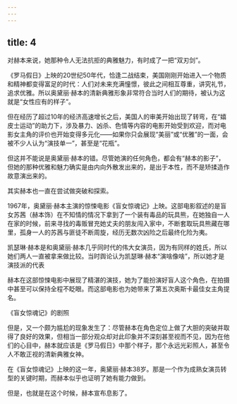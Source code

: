 ```yaml
---
---
---
```

title: 4
---



对赫本来说，她那种令人无法抗拒的典雅魅力，有时成了一把“双刃剑”。

《罗马假日》上映的20世纪50年代，恰逢二战结束，美国刚刚开始进入一个物质和精神都变得富足的时代：人们对未来充满憧憬，彼此之间相互尊重，讲究礼节，追求优雅。所以奥黛丽·赫本的清新典雅形象非常符合当时人们的期待，被认为这就是“女性应有的样子”。

但在经历了超过10年的经济高速增长之后，美国人的审美开始出现了转弯，在“嬉皮士运动”的助力下，涉及暴力、凶杀、色情等内容的电影开始受到欢迎，而对电影女主角的评价也开始变得多元化——如果你只会展现“美丽”或“优雅”的一面，会被不少人认为“演技单一”，甚至是“花瓶”。

但这并不能说是奥黛丽·赫本的错。尽管她演的任何角色，都会有“赫本的影子”，但她的那种优雅和魅力确实是由内向外散发出来的，是出于本性，而不是矫揉造作故意演出来的。

其实赫本也一直在尝试做突破和探索。

1967年，奥黛丽·赫本主演的惊悚电影《盲女惊魂记》上映。这部电影叙述的是盲女苏茜（赫本饰）在不知情的情况下拿到了一个装有毒品的玩具熊，在她独自一人在家的时候，前来寻找的毒贩冒充她丈夫的朋友闯入家中，不断套取玩具熊藏在哪里，孤身一人的苏茜与匪徒不断周旋，经历无数次凶险之后最终化险为夷。

凯瑟琳·赫本是和奥黛丽·赫本几乎同时代的伟大女演员，因为有同样的姓氏，所以她们两人一直被拿来做比较。当时舆论认为凯瑟琳·赫本“演啥像啥”，所以她才是演技派的代表



赫本在这部惊悚电影中展现了精湛的演技，她为了能扮演好盲人这个角色，在拍摄中甚至可以保持全程不眨眼。而这部电影也为她带来了第五次奥斯卡最佳女主角提名。

《盲女惊魂记》的剧照



但是，又一个颇为尴尬的现象发生了：尽管赫本在角色定位上做了大胆的突破并取得了良好的效果，但相当一部分观众却对此印象并不深刻甚至视而不见，因为在他们的心目中，赫本就应该是《罗马假日》中那个样子，那个永远光彩照人，甚至令人不敢正视的清新典雅女神。

在《盲女惊魂记》上映的这一年，奥黛丽·赫本38岁。那是一个作为成熟女演员转型的关键时期，而赫本似乎也证明了她有能力做到。

但是，也就是在这个时候，赫本宣布息影了。